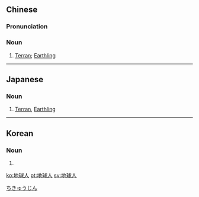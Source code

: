 ==Chinese==
{{zh-forms|type=21}}

===Pronunciation===
{{zh-pron
|m=dìqiúrén
|c=dei6 kau4 jan4
|cat=n
}}

===Noun===
{{zh-noun}}

# [[Terran]]; [[Earthling]]

----

==Japanese==
{{ja-kanjitab|ち|きゅう|じん|yomi=o}}

===Noun===
{{ja-noun|ちきゅうじん}}

# [[Terran]], [[Earthling]]

[[Category:ja:Celestial inhabitants|ちきゅうじん]]

----

==Korean==
{{ko-hanjatab}}

===Noun===
{{ko-noun|hj|hangeul=지구인}}

# {{hanja form of|지구인|Terran, Earthling}}

[[ko:地球人]]
[[pt:地球人]]
[[sv:地球人]]